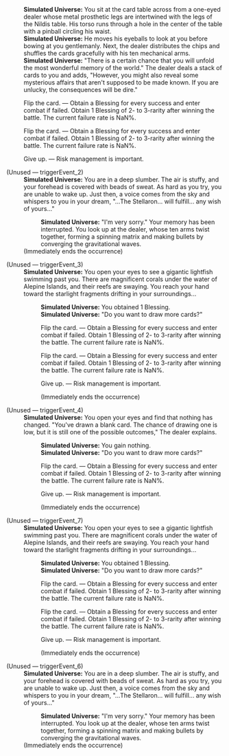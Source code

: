 {{Dialogue Start}}
:'''Simulated Universe:''' You sit at the card table across from a one-eyed dealer whose metal prosthetic legs are intertwined with the legs of the Nildis table. His torso runs through a hole in the center of the table with a pinball circling his waist.
:'''Simulated Universe:''' He moves his eyeballs to look at you before bowing at you gentlemanly. Next, the dealer distributes the chips and shuffles the cards gracefully with his ten mechanical arms.
:'''Simulated Universe:''' "There is a certain chance that you will unfold the most wonderful memory of the world." The dealer deals a stack of cards to you and adds, "However, you might also reveal some mysterious affairs that aren't supposed to be made known. If you are unlucky, the consequences will be dire."
:{{DIcon|Star}} Flip the card. &mdash; Obtain a Blessing for every success and enter combat if failed. Obtain 1 Blessing of 2- to 3-rarity after winning the battle. The current failure rate is NaN%.
:{{DIcon|Star}} Flip the card. &mdash; Obtain a Blessing for every success and enter combat if failed. Obtain 1 Blessing of 2- to 3-rarity after winning the battle. The current failure rate is NaN%.
:{{DIcon|Star}} Give up. &mdash; Risk management is important.


;(Unused &mdash; triggerEvent_2)
:'''Simulated Universe:''' You are in a deep slumber. The air is stuffy, and your forehead is covered with beads of sweat. As hard as you try, you are unable to wake up. Just then, a voice comes from the sky and whispers to you in your dream, "...The Stellaron... will fulfill... any wish of yours..."
::'''Simulated Universe:''' "I'm very sorry." Your memory has been interrupted. You look up at the dealer, whose ten arms twist together, forming a spinning matrix and making bullets by converging the gravitational waves.
:;(Immediately ends the occurrence)

;(Unused &mdash; triggerEvent_3)
:'''Simulated Universe:''' You open your eyes to see a gigantic lightfish swimming past you. There are magnificent corals under the water of Alepine Islands, and their reefs are swaying. You reach your hand toward the starlight fragments drifting in your surroundings...
::'''Simulated Universe:''' You obtained 1 Blessing.
::'''Simulated Universe:''' "Do you want to draw more cards?"
::{{DIcon|Star}} Flip the card. &mdash; Obtain a Blessing for every success and enter combat if failed. Obtain 1 Blessing of 2- to 3-rarity after winning the battle. The current failure rate is NaN%.
::{{DIcon|Star}} Flip the card. &mdash; Obtain a Blessing for every success and enter combat if failed. Obtain 1 Blessing of 2- to 3-rarity after winning the battle. The current failure rate is NaN%.
::{{DIcon|Star}} Give up. &mdash; Risk management is important.
::;(Immediately ends the occurrence)

;(Unused &mdash; triggerEvent_4)
:'''Simulated Universe:''' You open your eyes and find that nothing has changed. "You've drawn a blank card. The chance of drawing one is low, but it is still one of the possible outcomes," The dealer explains.
::'''Simulated Universe:''' You gain nothing.
::'''Simulated Universe:''' "Do you want to draw more cards?"
::{{DIcon|Star}} Flip the card. &mdash; Obtain a Blessing for every success and enter combat if failed. Obtain 1 Blessing of 2- to 3-rarity after winning the battle. The current failure rate is NaN%.
::{{DIcon|Star}} Give up. &mdash; Risk management is important.
::;(Immediately ends the occurrence)

;(Unused &mdash; triggerEvent_7)
:'''Simulated Universe:''' You open your eyes to see a gigantic lightfish swimming past you. There are magnificent corals under the water of Alepine Islands, and their reefs are swaying. You reach your hand toward the starlight fragments drifting in your surroundings...
::'''Simulated Universe:''' You obtained 1 Blessing.
::'''Simulated Universe:''' "Do you want to draw more cards?"
::{{DIcon|Star}} Flip the card. &mdash; Obtain a Blessing for every success and enter combat if failed. Obtain 1 Blessing of 2- to 3-rarity after winning the battle. The current failure rate is NaN%.
::{{DIcon|Star}} Flip the card. &mdash; Obtain a Blessing for every success and enter combat if failed. Obtain 1 Blessing of 2- to 3-rarity after winning the battle. The current failure rate is NaN%.
::{{DIcon|Star}} Give up. &mdash; Risk management is important.
::;(Immediately ends the occurrence)

;(Unused &mdash; triggerEvent_6)
:'''Simulated Universe:''' You are in a deep slumber. The air is stuffy, and your forehead is covered with beads of sweat. As hard as you try, you are unable to wake up. Just then, a voice comes from the sky and whispers to you in your dream, "...The Stellaron... will fulfill... any wish of yours..."
::'''Simulated Universe:''' "I'm very sorry." Your memory has been interrupted. You look up at the dealer, whose ten arms twist together, forming a spinning matrix and making bullets by converging the gravitational waves.
:;(Immediately ends the occurrence)
{{Dialogue End}}